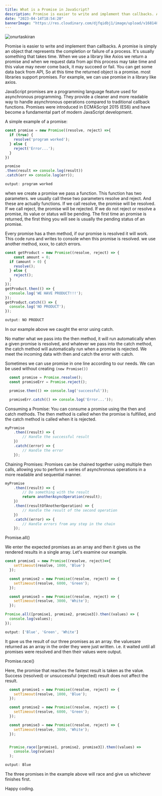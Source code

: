 ```yaml
---
title: What is a Promise in JavaScript?
description: Promise is easier to write and implement than callbacks. A promise is simply an object that represents the completion or failure of a process.
date: "2023-04-14T18:54:20"
bannerImage: "https://res.cloudinary.com/djfqidbj1/image/upload/v1681487643/phqkiydvgwywu4kbagi5.jpg"
---
```


<img className="w-full rounded-xl" src="https://res.cloudinary.com/djfqidbj1/image/upload/v1681487643/phqkiydvgwywu4kbagi5.jpg" alt="onurtaskiran" />

Promise is easier to write and implement than callbacks. A promise is simply an object that represents the completion or failure of a process. It's usually something that takes time.  When we use a library like Axios we return a promise and when we request data from api this process may take time and this value may never come back, it may succeed or fail. You can get some data back from API, So at this time the returned object is a promise. most libraries support promises. For example, we can use promise in a library like axios.

JavaScript promises are a programming language feature used for asynchronous programming. They provide a cleaner and more readable way to handle asynchronous operations compared to traditional callback functions. Promises were introduced in ECMAScript 2015 (ES6) and have become a fundamental part of modern JavaScript development.

A simple example of a promise:

```javascript
const promise = new Promise((resolve, reject) =>{
  if (true) {
    resolve('program worked');
  } else {
    reject('Error...');
  }
})

promise
.then(result => console.log(result))
.catch(err => console.log(err));
```
```javascript
output: program worked
```

when we create a promise we pass a function. This function has two parameters. we usually call these two parameters resolve and reject. And these are actually functions. If we call resolve, the promise will be resolved. If we call reject, the promise will be rejected. If we do not reject or resolve a promise, its value or status will be pending. The first time an promise is returned, the first thing you will see is usually the pending status of an promise.

Every promise has a then method, if our promise is resolved it will work. This code runs and writes to console when this promise is resolved. we use another method, xxxx, to catch errors.

```javascript
const getProduct = new Promise((resolve, reject) => {
  	const amount = 0;
  if (amount > 0) {
    resolve();
  } else {
    reject();
  }
});
getProduct.then(() => {
  console.log('WE HAVE PRODUCT!!!');
});
getProduct.catch(() => {
  console.log('NO PRODUCT');
});
```
```javascript
output: NO PRODUCT
```

In our example above we caught the error using catch.

No matter what we pass into the then method, it will run automatically when a given promise is resolved, and whatever we pass into the catch method, the catch method will automatically run when a promise is rejected. We meet the incoming data with then and catch the error with catch.

Sometimes we can use promise in one line according to our needs. We can be used without creating ```(new Promise())```

```javascript
  const promise = Promise.resolve();
  const promiseErr = Promise.reject();

  promise.then(() => console.log('successful'));

  promiseErr.catch(() => console.log('Error...'));
 ```
Consuming a Promise:
You can consume a promise using the then and catch methods. The then method is called when the promise is fulfilled, and the catch method is called when it is rejected.

```javascript
myPromise
    .then((result) => {
        // Handle the successful result
    })
    .catch((error) => {
        // Handle the error
    });
```
Chaining Promises:
Promises can be chained together using multiple then calls, allowing you to perform a series of asynchronous operations in a more readable and sequential manner.

```javascript
myPromise
    .then((result) => {
        // Do something with the result
        return anotherAsyncOperation(result);
    })
    .then((resultOfAnotherOperation) => {
        // Handle the result of the second operation
    })
    .catch((error) => {
        // Handle errors from any step in the chain
    });
```
Promise.all()

We enter the expected promises as an array and then it gives us the rendered results in a single array. Let's examine our example.

```javascript
const promise1 = new Promise((resolve, reject)=>{
    setTimeout(resolve, 1000, 'Blue')
  });

  const promise2 = new Promise((resolve, reject) => {
    setTimeout(resolve, 6000, 'Green');
  });

  const promise3 = new Promise((resolve, reject) => {
    setTimeout(resolve, 3000, 'White');
  });

Promise.all([promise1, promise2, promise3]).then((values) => {
  console.log(values);
});
```
```javascript
output: ['Blue', 'Green', 'White']
```

It gave us the result of our three promises as an array. the values ​​are returned as an array in the order they were just written. i.e. it waited until all promises were resolved and then their values ​​were output.

Promise.race()

Here, the promise that reaches the fastest result is taken as the value. Success (resolved) or unsuccessful (rejected) result does not affect the result.

```javascript
  const promise1 = new Promise((resolve, reject) => {
    setTimeout(resolve, 1000, 'Blue');
  });

  const promise2 = new Promise((resolve, reject) => {
    setTimeout(resolve, 6000, 'Green');
  });

  const promise3 = new Promise((resolve, reject) => {
    setTimeout(resolve, 3000, 'White');
  });


  Promise.race([promise1, promise2, promise3]).then((values) =>
    console.log(values)
  );
```

```javascript
output: Blue
```

The three promises in the example above will race and give us whichever finishes first.

Happy coding.